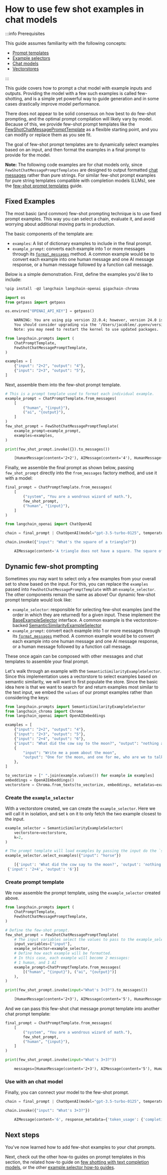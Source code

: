 # How to use few shot examples in chat models

:::info Prerequisites

This guide assumes familiarity with the following concepts:
- [Prompt templates](/docs/concepts/#prompt-templates)
- [Example selectors](/docs/concepts/#example-selectors)
- [Chat models](/docs/concepts/#chat-model)
- [Vectorstores](/docs/concepts/#vectorstores)

:::

This guide covers how to prompt a chat model with example inputs and outputs. Providing the model with a few such examples is called few-shotting, and is a simple yet powerful way to guide generation and in some cases drastically improve model performance.

There does not appear to be solid consensus on how best to do few-shot prompting, and the optimal prompt compilation will likely vary by model. Because of this, we provide few-shot prompt templates like the [FewShotChatMessagePromptTemplate](https://api.python.langchain.com/en/latest/prompts/langchain_core.prompts.few_shot.FewShotChatMessagePromptTemplate.html?highlight=fewshot#langchain_core.prompts.few_shot.FewShotChatMessagePromptTemplate) as a flexible starting point, and you can modify or replace them as you see fit.

The goal of few-shot prompt templates are to dynamically select examples based on an input, and then format the examples in a final prompt to provide for the model.

**Note:** The following code examples are for chat models only, since `FewShotChatMessagePromptTemplates` are designed to output formatted [chat messages](/docs/concepts/#message-types) rather than pure strings. For similar few-shot prompt examples for pure string templates compatible with completion models (LLMs), see the [few-shot prompt templates](/docs/how_to/few_shot_examples/) guide.
## Fixed Examples

The most basic (and common) few-shot prompting technique is to use fixed prompt examples. This way you can select a chain, evaluate it, and avoid worrying about additional moving parts in production.

The basic components of the template are:
- `examples`: A list of dictionary examples to include in the final prompt.
- `example_prompt`: converts each example into 1 or more messages through its [`format_messages`](https://api.python.langchain.com/en/latest/prompts/langchain_core.prompts.chat.ChatPromptTemplate.html?highlight=format_messages#langchain_core.prompts.chat.ChatPromptTemplate.format_messages) method. A common example would be to convert each example into one human message and one AI message response, or a human message followed by a function call message.

Below is a simple demonstration. First, define the examples you'd like to include:

```python
%pip install -qU langchain langchain-openai gigachain-chroma

import os
from getpass import getpass

os.environ["OPENAI_API_KEY"] = getpass()
```


<CodeOutputBlock lang="python">

```default
    WARNING: You are using pip version 22.0.4; however, version 24.0 is available.
    You should consider upgrading via the '/Users/jacoblee/.pyenv/versions/3.10.5/bin/python -m pip install --upgrade pip' command.
    Note: you may need to restart the kernel to use updated packages.
```

</CodeOutputBlock>


```python
from langchain.prompts import (
    ChatPromptTemplate,
    FewShotChatMessagePromptTemplate,
)

examples = [
    {"input": "2+2", "output": "4"},
    {"input": "2+3", "output": "5"},
]
```

Next, assemble them into the few-shot prompt template.

```python
# This is a prompt template used to format each individual example.
example_prompt = ChatPromptTemplate.from_messages(
    [
        ("human", "{input}"),
        ("ai", "{output}"),
    ]
)
few_shot_prompt = FewShotChatMessagePromptTemplate(
    example_prompt=example_prompt,
    examples=examples,
)

print(few_shot_prompt.invoke({}).to_messages())
```


<CodeOutputBlock lang="python">

```default
    [HumanMessage(content='2+2'), AIMessage(content='4'), HumanMessage(content='2+3'), AIMessage(content='5')]
```

</CodeOutputBlock>

Finally, we assemble the final prompt as shown below, passing `few_shot_prompt` directly into the `from_messages` factory method, and use it with a model:

```python
final_prompt = ChatPromptTemplate.from_messages(
    [
        ("system", "You are a wondrous wizard of math."),
        few_shot_prompt,
        ("human", "{input}"),
    ]
)
```


```python
from langchain_openai import ChatOpenAI

chain = final_prompt | ChatOpenAI(model="gpt-3.5-turbo-0125", temperature=0.0)

chain.invoke({"input": "What's the square of a triangle?"})
```


<CodeOutputBlock lang="python">

```python
    AIMessage(content='A triangle does not have a square. The square of a number is the result of multiplying the number by itself.', response_metadata={'token_usage': {'completion_tokens': 23, 'prompt_tokens': 52, 'total_tokens': 75}, 'model_name': 'gpt-3.5-turbo-0125', 'system_fingerprint': 'fp_c2295e73ad', 'finish_reason': 'stop', 'logprobs': None}, id='run-3456c4ef-7b4d-4adb-9e02-8079de82a47a-0')
```

</CodeOutputBlock>

## Dynamic few-shot prompting

Sometimes you may want to select only a few examples from your overall set to show based on the input. For this, you can replace the `examples` passed into `FewShotChatMessagePromptTemplate` with an `example_selector`. The other components remain the same as above! Our dynamic few-shot prompt template would look like:

- `example_selector`: responsible for selecting few-shot examples (and the order in which they are returned) for a given input. These implement the [BaseExampleSelector](https://api.python.langchain.com/en/latest/example_selectors/langchain_core.example_selectors.base.BaseExampleSelector.html?highlight=baseexampleselector#langchain_core.example_selectors.base.BaseExampleSelector) interface. A common example is the vectorstore-backed [SemanticSimilarityExampleSelector](https://api.python.langchain.com/en/latest/example_selectors/langchain_core.example_selectors.semantic_similarity.SemanticSimilarityExampleSelector.html?highlight=semanticsimilarityexampleselector#langchain_core.example_selectors.semantic_similarity.SemanticSimilarityExampleSelector)
- `example_prompt`: convert each example into 1 or more messages through its [`format_messages`](https://api.python.langchain.com/en/latest/prompts/langchain_core.prompts.chat.ChatPromptTemplate.html?highlight=chatprompttemplate#langchain_core.prompts.chat.ChatPromptTemplate.format_messages) method. A common example would be to convert each example into one human message and one AI message response, or a human message followed by a function call message.

These once again can be composed with other messages and chat templates to assemble your final prompt.

Let's walk through an example with the `SemanticSimilarityExampleSelector`. Since this implementation uses a vectorstore to select examples based on semantic similarity, we will want to first populate the store. Since the basic idea here is that we want to search for and return examples most similar to the text input, we embed the `values` of our prompt examples rather than considering the keys:

```python
from langchain.prompts import SemanticSimilarityExampleSelector
from langchain_chroma import Chroma
from langchain_openai import OpenAIEmbeddings

examples = [
    {"input": "2+2", "output": "4"},
    {"input": "2+3", "output": "5"},
    {"input": "2+4", "output": "6"},
    {"input": "What did the cow say to the moon?", "output": "nothing at all"},
    {
        "input": "Write me a poem about the moon",
        "output": "One for the moon, and one for me, who are we to talk about the moon?",
    },
]

to_vectorize = [" ".join(example.values()) for example in examples]
embeddings = OpenAIEmbeddings()
vectorstore = Chroma.from_texts(to_vectorize, embeddings, metadatas=examples)
```

### Create the `example_selector`

With a vectorstore created, we can create the `example_selector`. Here we will call it in isolation, and set `k` on it to only fetch the two example closest to the input.

```python
example_selector = SemanticSimilarityExampleSelector(
    vectorstore=vectorstore,
    k=2,
)

# The prompt template will load examples by passing the input do the `select_examples` method
example_selector.select_examples({"input": "horse"})
```


<CodeOutputBlock lang="python">

```python
    [{'input': 'What did the cow say to the moon?', 'output': 'nothing at all'},
 {'input': '2+4', 'output': '6'}]
```

</CodeOutputBlock>

### Create prompt template

We now assemble the prompt template, using the `example_selector` created above.

```python
from langchain.prompts import (
    ChatPromptTemplate,
    FewShotChatMessagePromptTemplate,
)

# Define the few-shot prompt.
few_shot_prompt = FewShotChatMessagePromptTemplate(
    # The input variables select the values to pass to the example_selector
    input_variables=["input"],
    example_selector=example_selector,
    # Define how each example will be formatted.
    # In this case, each example will become 2 messages:
    # 1 human, and 1 AI
    example_prompt=ChatPromptTemplate.from_messages(
        [("human", "{input}"), ("ai", "{output}")]
    ),
)

print(few_shot_prompt.invoke(input="What's 3+3?").to_messages())
```


<CodeOutputBlock lang="python">

```default
    [HumanMessage(content='2+3'), AIMessage(content='5'), HumanMessage(content='2+2'), AIMessage(content='4')]
```

</CodeOutputBlock>

And we can pass this few-shot chat message prompt template into another chat prompt template:

```python
final_prompt = ChatPromptTemplate.from_messages(
    [
        ("system", "You are a wondrous wizard of math."),
        few_shot_prompt,
        ("human", "{input}"),
    ]
)

print(few_shot_prompt.invoke(input="What's 3+3?"))
```


<CodeOutputBlock lang="python">

```default
    messages=[HumanMessage(content='2+3'), AIMessage(content='5'), HumanMessage(content='2+2'), AIMessage(content='4')]
```

</CodeOutputBlock>

### Use with an chat model

Finally, you can connect your model to the few-shot prompt.

```python
chain = final_prompt | ChatOpenAI(model="gpt-3.5-turbo-0125", temperature=0.0)

chain.invoke({"input": "What's 3+3?"})
```


<CodeOutputBlock lang="python">

```python
    AIMessage(content='6', response_metadata={'token_usage': {'completion_tokens': 1, 'prompt_tokens': 51, 'total_tokens': 52}, 'model_name': 'gpt-3.5-turbo-0125', 'system_fingerprint': 'fp_c2295e73ad', 'finish_reason': 'stop', 'logprobs': None}, id='run-6bcbe158-a8e3-4a85-a754-1ba274a9f147-0')
```

</CodeOutputBlock>

## Next steps

You've now learned how to add few-shot examples to your chat prompts.

Next, check out the other how-to guides on prompt templates in this section, the related how-to guide on [few shotting with text completion models](/docs/how_to/few_shot_examples), or the other [example selector how-to guides](/docs/how_to/example_selectors/).
